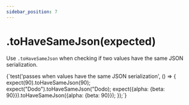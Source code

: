 ```yaml
---
sidebar_position: 7
---
```



# .toHaveSameJson(expected)

Use `.toHaveSameJson` when checking if two values have the same JSON serialization.

<TestFile name="toHaveSameJson">
  {`test('passes when values have the same JSON serialization', () => {
  expect(90).toHaveSameJson(90);
  expect("Dodo").toHaveSameJson("Dodo);
  expect({alpha: {beta: 90}}).toHaveSameJson({alpha: {beta: 90}});
});`}
</TestFile>
